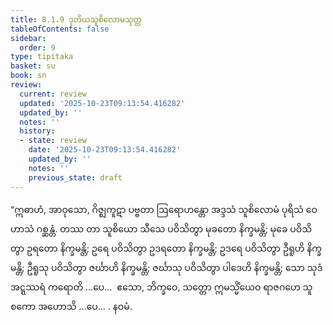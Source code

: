 ```yaml
---
title: 8.1.9 ဒုတိယသူစိလောမသုတ္တ
tableOfContents: false
sidebar:
  order: 9
type: tipitaka
basket: su
book: sn
review:
  current: review
  updated: '2025-10-23T09:13:54.416282'
  updated_by: ''
  notes: ''
  history:
  - state: review
    date: '2025-10-23T09:13:54.416282'
    updated_by: ''
    notes: ''
    previous_state: draft
---
```



<ReviewStatus review={frontmatter.review} showDetails={true} />

<HypothesisAnnotation frontmatter={frontmatter} />

<DynamicBreadcrumb />

<Division number="210" book="sn" e="ch" v="18" p="309">

<Paragraph number="1177" book="sn">
“ဣဓာဟံ, အာဝုသော, ဂိဇ္ဈကူဋာ ပဗ္ဗတာ ဩရောဟန္တော အဒ္ဒသံ သူစိလောမံ ပုရိသံ ဝေဟာသံ ဂစ္ဆန္တံ. တဿ တာ သူစိယော သီသေ ပဝိသိတွာ မုခတော နိက္ခမန္တိ; မုခေ ပဝိသိတွာ ဥရတော နိက္ခမန္တိ; ဥရေ ပဝိသိတွာ ဥဒရတော နိက္ခမန္တိ; ဥဒရေ ပဝိသိတွာ ဦရူဟိ နိက္ခမန္တိ; ဦရူသု ပဝိသိတွာ ဇင်္ဃာဟိ နိက္ခမန္တိ; ဇင်္ဃာသု ပဝိသိတွာ ပါဒေဟိ နိက္ခမန္တိ; သော သုဒံ အဋ္ဋဿရံ ကရောတိ …ပေ…  ဧသော, ဘိက္ခဝေ, သတ္တော ဣမသ္မိံယေဝ ရာဇဂဟေ သူစကော အဟောသိ …ပေ… .

</Paragraph>
</Division>

<Paragraph number="1178" type="center" book="sn">
နဝမံ.
</Paragraph>